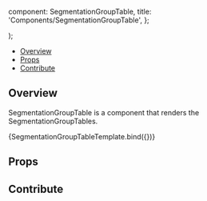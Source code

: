 
  component: SegmentationGroupTable,
  title: 'Components/SegmentationGroupTable',
};

<Meta
  title="Components/SegmentationGroupTable"
  component={SegmentationGroupTable}
/>

  <div className="bg-[#702963] h-96 w-64">
    <SegmentationGroupTable {...args} />
  </div>
);

<Heading
  title="SegmentationGroupTable"
  componentRelativePath="SegmentationGroupTable/SegmentationGroupTable.tsx"
/>

- [Overview](#overview)
- [Props](#props)
- [Contribute](#contribute)

## Overview

SegmentationGroupTable is a component that renders the SegmentationGroupTables.

<Canvas>
  <Story
    name="Overview"
    args={{
      activeSegmentationId: 'ed8d6f8d-4035-438d-9032-36d5912aaa3a',
      showAddSegmentation: true,
      isMinimized: { '4be5-b9b2-ed33-fa86970568e7': false },
      showAddSegment: true,
      showDeleteSegment: true,
      segmentations: [
        {
          id: '4be5-b9b2-ed33-fa86970568e7',
          volumeId: 'a3b0f15f-4be5-b9b2-ed33-fa86970568e7',
          activeSegmentIndex: 2,
          cachedStats: {},
          label: 'Segmentation 1',
          segmentsLocked: {},
          type: 'LABELMAP',
          displayText: [],
          hydrated: true,
          segmentCount: 3,
          segments: [
            null,
            {
              label: 'This is a very long segment label',
              segmentIndex: 1,
              color: [128, 174, 128],
              opacity: 255,
              isVisible: true,
              isLocked: false,
            },
            {
              label: 'Segment 2',
              segmentIndex: 2,
              color: [241, 214, 145],
              opacity: 255,
              isVisible: true,
              isLocked: false,
            },
            {
              label: 'Segment 3',
              segmentIndex: 3,
              color: [141, 114, 145],
              opacity: 255,
              isVisible: false,
              isLocked: false,
            },
          ],
          isActive: false,
          colorLUTIndex: 1,
          isVisible: true,
        },
        {
          id: 'a3b0f15f-4be5-b9b2-ed33-fa86970568e7',
          volumeId: 'a3b0f15f-4be5-b9b2-ed33-fa86970568e7',
          activeSegmentIndex: 1,
          cachedStats: {},
          label: '2 Segmentation',
          segmentsLocked: {},
          type: 'LABELMAP',
          displayText: [],
          hydrated: true,
          segmentCount: 2,
          segments: [
            null,
            {
              label: 'Segment 1',
              segmentIndex: 1,
              color: [228, 174, 128],
              opacity: 255,
              isVisible: true,
              isLocked: false,
            },
          ],
          isActive: true,
          colorLUTIndex: 1,
          isVisible: true,
        },
      ],
    }}
  >
    {SegmentationGroupTableTemplate.bind({})}
  </Story>
</Canvas>

## Props

<ArgsTable of={SegmentationGroupTable} />

## Contribute

<Footer componentRelativePath="SegmentationGroupTable/__stories__/SegmentationGroupTable.stories.mdx" />
